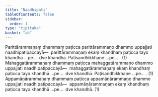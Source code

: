 ```yaml
---
title: "Naadhipati"
tableOfContents: false
sidebar:
  order: 1
type: "tipitaka"
basket: "ab"
---
```



<DynamicBreadcrumb />

<Division number="5">

<Paragraph number="2166">
Parittārammaṇaṃ dhammaṃ paṭicca parittārammaṇo dhammo uppajjati naadhipatipaccayā—  parittārammaṇaṃ ekaṃ khandhaṃ paṭicca tayo khandhā …pe…  dve khandhā. Paṭisandhikkhaṇe …pe… . (1)
</Paragraph>

<Paragraph number="2167">
Mahaggatārammaṇaṃ dhammaṃ paṭicca mahaggatārammaṇo dhammo uppajjati naadhipatipaccayā—  mahaggatārammaṇaṃ ekaṃ khandhaṃ paṭicca tayo khandhā …pe…  dve khandhā. Paṭisandhikkhaṇe …pe… . (1)
</Paragraph>

<Paragraph number="2168">
Appamāṇārammaṇaṃ dhammaṃ paṭicca appamāṇārammaṇo dhammo uppajjati naadhipatipaccayā—  appamāṇārammaṇaṃ ekaṃ khandhaṃ paṭicca tayo khandhā …pe…  dve khandhā. (1)
</Paragraph>
</Division>